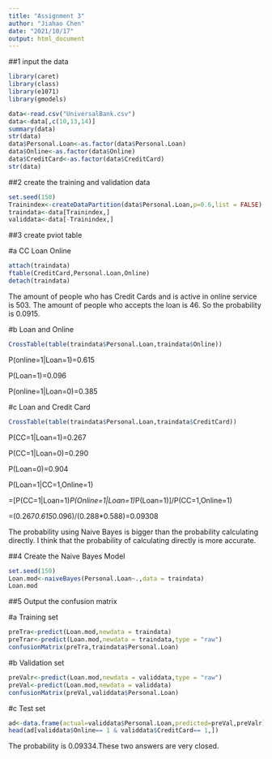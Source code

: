 ---
title: "Assignment 3"
author: "Jiahao Chen"
date: "2021/10/17"
output: html_document
---
##1 input the data
```{r}
library(caret)
library(class)
library(e1071)
library(gmodels)

data<-read.csv("UniversalBank.csv")
data<-data[,c(10,13,14)]
summary(data)
str(data)
data$Personal.Loan<-as.factor(data$Personal.Loan)
data$Online<-as.factor(data$Online)
data$CreditCard<-as.factor(data$CreditCard)
str(data)


```


##2 create the training and validation data
```{r}
set.seed(150)
Trainindex<-createDataPartition(data$Personal.Loan,p=0.6,list = FALSE)
traindata<-data[Trainindex,]
validdata<-data[-Trainindex,]


```



##3 create pviot table

#a CC Loan Online
```{r}
attach(traindata)
ftable(CreditCard,Personal.Loan,Online)
detach(traindata)
```
The amount of people who has Credit Cards and is active in online service is 503. The amount of people who accepts the loan is 46. So the probability is 0.0915.


#b Loan and  Online
```{r}
CrossTable(table(traindata$Personal.Loan,traindata$Online))


```
P(online=1|Loan=1)=0.615

P(Loan=1)=0.096

P(online=1|Loan=0)=0.385

#c Loan and  Credit Card
```{r}
CrossTable(table(traindata$Personal.Loan,traindata$CreditCard))
```
P(CC=1|Loan=1)=0.267

P(CC=1|Loan=0)=0.290

P(Loan=0)=0.904

P(Loan=1|CC=1,Online=1)

=[P(CC=1|Loan=1)*P(Online=1|Loan=1)*P(Loan=1)]/P(CC=1,Online=1)

=(0.267*0.615*0.096)/(0.288*0.588)=0.09308

The probability using Naive Bayes is bigger than the probability calculating directly. I think that the probability of calculating directly is more accurate.

##4 Create the Naive Bayes Model
```{r}
set.seed(150)
Loan.mod<-naiveBayes(Personal.Loan~.,data = traindata)
Loan.mod

```
##5 Output the confusion matrix

#a Training set
```{r}
preTra<-predict(Loan.mod,newdata = traindata)
preTrar<-predict(Loan.mod,newdata = traindata,type = "raw")
confusionMatrix(preTra,traindata$Personal.Loan)

```
#b Validation set
```{r}
preValr<-predict(Loan.mod,newdata = validdata,type = "raw")
preVal<-predict(Loan.mod,newdata = validdata)
confusionMatrix(preVal,validdata$Personal.Loan)
```


#c Test set
```{r}
ad<-data.frame(actual=validdata$Personal.Loan,predicted=preVal,preValr)
head(ad[validdata$Online== 1 & validdata$CreditCard== 1,])
```
 The probability is 0.09334.These two answers are very closed.

 
 